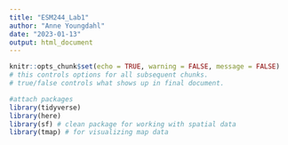 ```yaml
---
title: "ESM244_Lab1"
author: "Anne Youngdahl"
date: "2023-01-13"
output: html_document
---
```


```r
knitr::opts_chunk$set(echo = TRUE, warning = FALSE, message = FALSE) 
# this controls options for all subsequent chunks.
# true/false controls what shows up in final document. 

#attach packages
library(tidyverse)
library(here)
library(sf) # clean package for working with spatial data
library(tmap) # for visualizing map data
```


